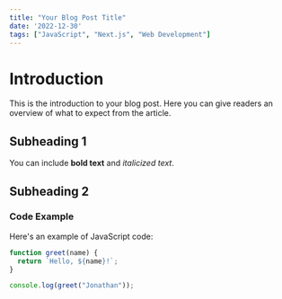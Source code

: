 ```yaml
---
title: "Your Blog Post Title"
date: '2022-12-30'
tags: ["JavaScript", "Next.js", "Web Development"]
---
```


# Introduction

This is the introduction to your blog post. Here you can give readers an overview of what to expect from the article.

## Subheading 1

You can include **bold text** and *italicized text*.

## Subheading 2

### Code Example

Here's an example of JavaScript code:

```javascript
function greet(name) {
  return `Hello, ${name}!`;
}

console.log(greet("Jonathan"));
